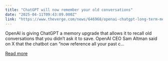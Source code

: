 ```yaml
---
title: "ChatGPT will now remember your old conversations"
date: "2025-04-11T09:43:09.000Z"
link: "https://www.theverge.com/news/646968/openai-chatgpt-long-term-memory-upgrade"
---
```


OpenAI is giving ChatGPT a memory upgrade that allows it to recall old conversations that you didn’t ask it to save. OpenAI CEO Sam Altman said on X that the chatbot can “now reference all your past c...

[Read more](https://www.theverge.com/news/646968/openai-chatgpt-long-term-memory-upgrade)
